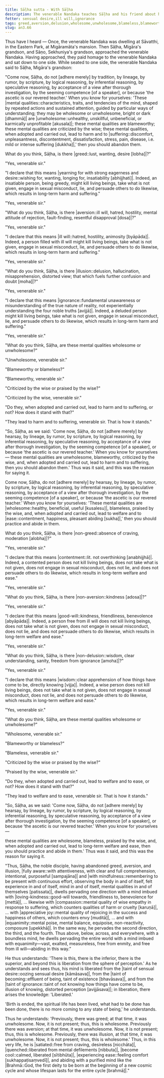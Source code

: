 ```yaml
---
title: Sāḷha sutta - With Sāḷha
description: The venerable Nandaka teaches Sāḷha and his friend about how to independently verify the unwholesome and wholesome mental qualities.
fetter: sensual desire,ill will,ignorance
tags: greed,aversion,delusion,wholesome,unwholesome,blameless,blameworthy,wise,loving-kindness,good-will,contentment,clear apprehension
slug: an3.66
---
```


Thus have I heard — Once, the venerable Nandaka was dwelling at Sāvatthi, in the Eastern Park, at Migāramāta's mansion. Then Sāḷha, Migāra's grandson, and Sāṇo, Sekhuniya's grandson, approached the venerable Nandaka. Having approached, they paid homage to the venerable Nandaka and sat down to one side. While seated to one side, the venerable Nandaka said to Sāḷha, Migāra's grandson:

"Come now, Sāḷha, do not [adhere merely] by tradition, by lineage, by rumor, by scripture, by logical reasoning, by inferential reasoning, by speculative reasoning, by acceptance of a view after thorough investigation, by the seeming competence [of a speaker], or because 'the ascetic is our revered teacher.' When you know for yourselves: 'These |mental qualities::characteristics, traits, and tendencies of the mind, shaped by repeated actions and sustained attention, guided by particular ways of understanding; they may be wholesome or unwholesome, bright or dark [dhammā]| are |unwholesome::unhealthy, unskillful, unbeneficial, or karmically unprofitable [akusala]|; these mental qualities are blameworthy; these mental qualities are criticized by the wise; these mental qualities, when adopted and carried out, lead to harm and to |suffering::discomfort, unpleasantness, discontentment, dissatisfaction, stress, pain, disease, i.e. mild or intense suffering [dukkha]|,' then you should abandon them.

What do you think, Sāḷha, is there |greed::lust, wanting, desire [lobha]|?"

"Yes, venerable sir."

"I declare that this means |yearning for with strong eagerness and desire::wishing for, wanting, longing for, insatiability [abhijjhati]|. Indeed, an insatiable person, being greedy, might kill living beings, take what is not given, engage in sexual misconduct, lie, and persuade others to do likewise, which results in long-term harm and suffering."

"Yes, venerable sir."

"What do you think, Sāḷha, is there |aversion::ill will, hatred, hostility, mental attitude of rejection, fault-finding, resentful disapproval [dosa]|?"

"Yes, venerable sir."

"I declare that this means |ill will::hatred, hostility, animosity [byāpāda]|. Indeed, a person filled with ill will might kill living beings, take what is not given, engage in sexual misconduct, lie, and persuade others to do likewise, which results in long-term harm and suffering."

"Yes, venerable sir."

"What do you think, Sāḷha, is there |illusion::delusion, hallucination, misapprehension, distorted view; that which fuels further confusion and doubt [moha]|?"

"Yes, venerable sir."

"I declare that this means |ignorance::fundamental unawareness or misunderstanding of the true nature of reality, not experientially understanding the four noble truths [avijjā]|. Indeed, a deluded person might kill living beings, take what is not given, engage in sexual misconduct, lie, and persuade others to do likewise, which results in long-term harm and suffering."

"Yes, venerable sir."

"What do you think, Sāḷha, are these mental qualities wholesome or unwholesome?"

"Unwholesome, venerable sir."

"Blameworthy or blameless?"

"Blameworthy, venerable sir."

"Criticized by the wise or praised by the wise?"

"Criticized by the wise, venerable sir."

"Do they, when adopted and carried out, lead to harm and to suffering, or not? How does it stand with that?"

"They lead to harm and to suffering, venerable sir. That is how it stands."

"So, Sāḷha, as we said: 'Come now, Sāḷha, do not [adhere merely] by hearsay, by lineage, by rumor, by scripture, by logical reasoning, by inferential reasoning, by speculative reasoning, by acceptance of a view after thorough investigation, by the seeming competence [of a speaker], or because ‘the ascetic is our revered teacher.’ When you know for yourselves — these mental qualities are unwholesome, blameworthy, criticized by the wise, and, when adopted and carried out, lead to harm and to suffering, then you should abandon them.' Thus was it said, and this was the reason for saying it.

Come now, Sāḷha, do not [adhere merely] by hearsay, by lineage, by rumor, by scripture, by logical reasoning, by inferential reasoning, by speculative reasoning, by acceptance of a view after thorough investigation, by the seeming competence [of a speaker], or because ‘the ascetic is our revered teacher.’ When you know for yourselves: 'These mental qualities are |wholesome::healthy, beneficial, useful [kusalesu]|, blameless, praised by the wise, and, when adopted and carried out, lead to welfare and to |ease::contentment, happiness, pleasant abiding [sukha]|,' then you should practice and abide in them.

What do you think, Sāḷha, is there |non-greed::absence of craving, moderation [alobha]|?"

"Yes, venerable sir."

"I declare that this means |contentment::lit. not overthinking [anabhijjhā]|. Indeed, a contented person does not kill living beings, does not take what is not given, does not engage in sexual misconduct, does not lie, and does not persuade others to do likewise, which results in long-term welfare and ease."

"Yes, venerable sir."

"What do you think, Sāḷha, is there |non-aversion::kindness [adosa]|?"

"Yes, venerable sir."

"I declare that this means |good-will::kindness, friendliness, benevolence [abyāpāda]|. Indeed, a person free from ill will does not kill living beings, does not take what is not given, does not engage in sexual misconduct, does not lie, and does not persuade others to do likewise, which results in long-term welfare and ease."

"Yes, venerable sir."

"What do you think, Sāḷha, is there |non-delusion::wisdom, clear understanding, sanity, freedom from ignorance [amoha]|?"

"Yes, venerable sir."

"I declare that this means |wisdom::clear apprehension of how things have come to be, directly knowing [vijja]|. Indeed, a wise person does not kill living beings, does not take what is not given, does not engage in sexual misconduct, does not lie, and does not persuade others to do likewise, which results in long-term welfare and ease."

"Yes, venerable sir."

"What do you think, Sāḷha, are these mental qualities wholesome or unwholesome?"

"Wholesome, venerable sir."

"Blameworthy or blameless?"

"Blameless, venerable sir."

"Criticized by the wise or praised by the wise?"

"Praised by the wise, venerable sir."

"Do they, when adopted and carried out, lead to welfare and to ease, or not? How does it stand with that?"

"They lead to welfare and to ease, venerable sir. That is how it stands."

"So, Sāḷha, as we said: 'Come now, Sāḷha, do not [adhere merely] by hearsay, by lineage, by rumor, by scripture, by logical reasoning, by inferential reasoning, by speculative reasoning, by acceptance of a view after thorough investigation, by the seeming competence [of a speaker], or because ‘the ascetic is our revered teacher.’ When you know for yourselves —

these mental qualities are wholesome, blameless, praised by the wise, and, when adopted and carried out, lead to long-term welfare and ease, then you should practice and abide in them.' Thus was it said, and this was the reason for saying it.

"Thus, Sāḷha, the noble disciple, having abandoned greed, aversion, and illusion, |fully aware::with attentiveness, with clear and full comprehension, intentional, purposeful [sampajāna]| and |with mindfulness::remembering to be present with continuous effort, observing the body in and of itself, felt experience in and of itself, mind in and of itself, mental qualities in and of themselves [patissata]|, dwells pervading one direction with a mind imbued with |loving-kindness::good-will towards, friendliness to, benevolence for [mettā]|, ... likewise with |compassion::mental quality of wise empathy in response to suffering, which counters qualities of harm or cruelty [karuṇā]|, ... with |appreciative joy::mental quality of rejoicing in the success and happiness of others, which counters envy [muditā]|, ... and with |equanimity::mental poise, mental balance, equipoise, non-reactivity, composure [upekkhā]|. In the same way, he pervades the second direction, the third, and the fourth. Thus above, below, across, and everywhere, with a boundless mind, he dwells pervading the entire world with a mind imbued with equanimity—vast, exalted, measureless, free from enmity, and free from ill will—abiding in this way.”

He thus understands: 'There is this, there is the inferior, there is the superior, and beyond this is liberation from the sphere of perception.' As he understands and sees thus, his mind is liberated from the |taint of sensual desire::oozing sensual desire [kāmāsava]|, from the |taint of becoming::effluent of being, taint of existence [bhavāsava]|, and from the |taint of ignorance::taint of not knowing how things have come to be, illusion of knowing, distorted perception [avijjāsava]|; in liberation, there arises the knowledge: 'Liberated.'

'Birth is ended, the spiritual life has been lived, what had to be done has been done, there is no more coming to any state of being,' he understands.

Thus he understands: 'Previously, there was greed; at that time, it was unwholesome. Now, it is not present; thus, this is wholesome. Previously there was aversion; at that time, it was unwholesome. Now, it is not present; thus, this is wholesome. Previously, there was illusion, at that time, it was unwholesome. Now, it is not present; thus, this is wholesome.' Thus, in this very life, he is |satiated::free from craving, desireless [nicchāta]|, |quenched::liberated from mental defilements [nibbuta]|, |become cool::calmed, liberated [sītibhūta]|, |experiencing ease::feeling comfort [sukhappaṭisaṃvedī]|, and abiding with a purified mind like the |Brahmā::God, the first deity to be born at the beginning of a new cosmic cycle and whose lifespan lasts for the entire cycle [brahmā]|."